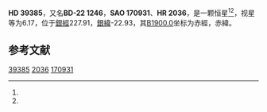 {{Starbox begin
| name = HD 39385
}}
{{Starbox observe
| epoch = [[J2000.0|J2000.0]]
| constell = {{星座名待查}}<ref name=SIMBAD>{{cite web
 | url=http://simbad.u-strasbg.fr/simbad/sim-id?Ident=HR+2036
 | title =Pulsating variable Star
 | publisher=Centre de Données astronomiques de Strasbourg
 | work=SIMBAD
 | accessdate=2012-07-13}}</ref><ref name=DATA>{{cite web
 | url=http://vizier.u-strasbg.fr/viz-bin/VizieR-5?-out.add=.&-source=5050&-corr=PK=HR&-out.max=9999&HR=2036
 | title=VizieR Detailed Page
 | accessdate=2012-07-13
 | archive-date=2016-03-04
 | archive-url=https://web.archive.org/web/20160304222149/http://vizier.u-strasbg.fr/viz-bin/VizieR-5?-out.add=.&-source=5050&-corr=PK=HR&-out.max=9999&HR=2036
 | dead-url=no
 }}</ref>
| 星官 = 
| ra = {{RA|5|51|28.6}}<ref name=SIMBAD /><ref name=DATA />
| dec = {{DEC|-22|55|34}}<ref name=SIMBAD /><ref name=DATA />
| appmag_v = 6.17<ref name=SIMBAD /><ref name=DATA />
}}
{{Starbox character
| class = K0<ref name=SIMBAD /><ref name=DATA />
| b-v = 1.02<ref name=SIMBAD /><ref name=DATA />
| u-b = <ref name=SIMBAD /><ref name=DATA />
| r-i = <ref name=SIMBAD /><ref name=DATA />
| variable = 
}}
{{Starbox astrometry
| radial_v = 
| prop_mo_ra = 26
| parallax = 
| p_error = 
}}
{{Starbox catalog
| names =BD-22 1246，[[SAO星表|SAO]] 170931，[[HD星表|HD]] 39385，[[HR星表|HR]] 2036}}
{{Starbox reference |Simbad=HR+2036}}
{{Starbox end}}

'''HD 39385'''，又名'''BD-22 1246'''，'''SAO 170931'''、'''HR 2036'''，是一颗恒星<ref name=SIMBAD /><ref name=DATA />，视星等为6.17，位于[[銀道座標系|銀經]]227.91，[[銀道座標系|銀緯]]-22.93，其[[B1900.0|B1900.0]]坐标为赤經{{RA|5|47|17.8}}，赤緯{{DEC|-22|-22.93|5}}。

== 参考文献 ==
{{reflist}}

{{star-stub}}

[[Category:HD和HDE天體|39385]]
[[Category:HR天體|2036]]
[[Category:SAO天體|170931]]